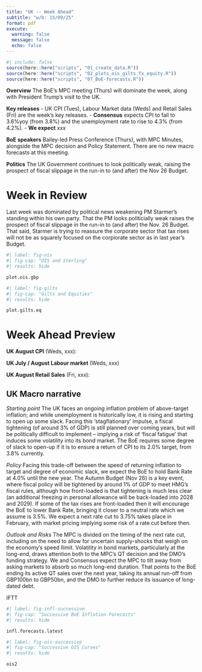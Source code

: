 ```yaml
---
title: "UK -- Week Ahead"
subtitle: "w/b: 15/09/25"
format: pdf
execute:
  warning: false
  message: false
  echo: false
---
```


```r
#| include: false
source(here::here("scripts", "01_create_data.R"))
source(here::here("scripts", "02_plots_ois_gilts_fx_equity.R"))
source(here::here("scripts", "07_BoE-forecasts.R"))

```

**Overview** The BoE's MPC meeting (Thurs) will dominate the week, along with President Trump's visit to the UK. 

**Key releases**
- UK CPI (Tues), Labour Market data (Weds) and Retail Sales (Fri) are the week's key releases. 
- **Consensus** expects CPI to fall to 3.6%yoy (from 3.8%) and the unemployment rate to rise to 4.3% (from 4.2%).
- **We expect** xxx

**BoE speakers** Bailey-led Press Conference (Thurs), with MPC Minutes, alongside the MPC decision and Policy Statement. There are no new macro forecasts at this meeting.

**Politics** The UK Government continues to look politically weak, raising the prospect of fiscal slippage in the run-in to (and after) the Nov 26 Budget.  

# Week in Review

Last week was dominated by political news weakening PM Starmer's standing within his own party. That the PM looks politicially weak raises the prospect of fiscal slippage in the run-in to (and after) the Nov. 26 Budget. That said, Starmer is trying to reassure the corporate sector that tax rises will not be as squarely focused on the corpiorate sector as in last year's Budget.

```r
#| label: fig-ois
#| fig-cap: "OIS and Sterling"
#| results: hide

plot.ois.gbp
```



```r
#| label: fig-gilts
#| fig-cap: "Gilts and Equities"
#| results: hide

plot.gilts.eq
```


\newpage

# Week Ahead Preview

**UK August CPI** (Weds, xxx): 

**UK July / August Labour market** (Weds, xxx) 

**UK August Retail Sales** (Fri, xxx):


## UK Macro narrative  
_Starting point_ The UK faces an ongoing inflation problem of above-target inflation; and while unemployment is historically low, it is rising and starting to open up some slack. Facing this 'stagflationary' impulse, a fiscal tightening (of around 3% of GDP) is still planned over coming years, but will be politically difficult to implement -- implying a risk of 'fiscal fatigue' that induces some volatility into its bond market. The BoE requires some degree of slack to open-up if it is to ensure a return of CPI to its 2.0% target, from 3.8% currently. 

_Policy_ Facing this trade-off between the speed of returning inflation to target and degree of economic slack, we expect the BoE to hold Bank Rate at 4.0% until the new year. The Autumn Budget (Nov 26) is a key event, where fiscal policy will be tightened by around 1% of GDP to meet HMG's fiscal rules, although how front-loaded is that tightening is much less clear (an additional freezing in personal allowance will be back-loaded into 2028 and 2029). If some of the tax rises are front-loaded then it will encourage the BoE to lower Bank Rate, bringing it closer to a neutral rate which we assume is 3.5%. We expect a next rate cut to 3.75% takes place in February, with market pricing implying some risk of a rate cut before then. 

_Outlook and Risks_ The MPC is divided on the timing of the next rate cut, including on the need to allow for uncertain supply-shocks that weigh on the economy's speed llimit. Volatility in bond markets, particularly at the long-end, draws attention both to the MPC's QT decision and the DMO's funding strategy. We and Consensus expect the MPC to tilt away from asking markets to absorb so much long-end duration. That points to the BoE ending its active QT sales over the next year, taking its annual run-off from GBP100bn to GBP50bn, and the DMO to further reduce its issuance of long-dated debt. 

IFTT


```r
#| label: fig-infl-successive
#| fig-cap: "Successive BoE Inflation Forecasts"
#| results: hide

infl.forecasts.latest
```


```r
#| label: fig-ois-successive
#| fig-cap: "Successive OIS Curves"
#| results: hide

ois2
```

